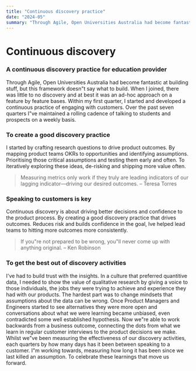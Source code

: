 ```yaml
---
title: "Continuous discovery practice"
date: "2024-05"
summary: "Through Agile, Open Universities Australia had become fantastic at building stuff, but this framework doesn"t say what to build. When I joined, there was little to no discovery and at best it was an ad-hoc approach on a feature by feature bases."
---
```


# Continuous discovery

### A continuous discovery practice for education provider
Through Agile, Open Universities Australia had become fantastic at building stuff, but this framework doesn"t say what to build. When I joined, there was little to no discovery and at best it was an ad-hoc approach on a feature by feature bases. Within my first quarter, I started and developed a continuous practice of engaging with customers. Over the past seven quarters I"ve maintained a rolling cadence of talking to students and prospects on a weekly basis.

### To create a good discovery practice
I started by crafting research questions to drive product outcomes. By mapping product teams OKRs to opportunities and identifying assumptions. Prioritising those critical assumptions and testing them early and often. To iteratively exploring these ideas, de-risking and shipping more value often.
> Measuring metrics only work if they truly are leading indicators of our lagging indicator—driving our desired outcomes.  – Teresa Torres

### Speaking to customers is key
Continuous discovery is about driving better decisions and confidence to the product process. By creating a good discovery practice that drives outcomes. Reduces risk and builds confidence in the goal, Ive helped lead teams to hitting more outcomes more consistently.

> If you"re not prepared to be wrong, you"ll never come up with anything original. – Ken Robinson

### To get the best out of discovery activities
I've had to build trust with the insights. In a culture that preferred quantitive data, I needed to show the value of qualitative research by giving a voice to those individuals, the jobs they were trying to achieve and experience they had with our products. The hardest part was to change mindsets that assumptions about the data can be wrong. Once Product Managers and Engineers started to see alternatives they were more open and conversations about what we were learning became unbiased, even contradicted some well established hypothesis. Now we"re able to work backwards from a business outcome, connecting the dots from what we learn in regular customer interviews to the product decisions we make. Whilst we"ve been measuring the effectiveness of our discovery activities, each quarters by how many days has it been between speaking to a customer. I"m working towards, measuring how long it has been since we last killed an assumption. To celebrate these learnings that move us forward.